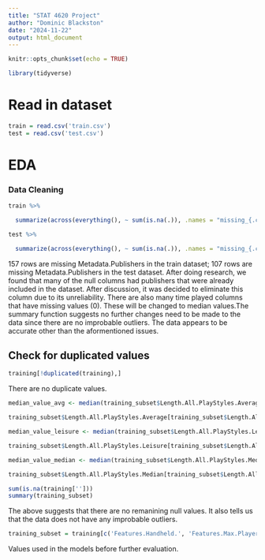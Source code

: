 ---
title: "STAT 4620 Project"
author: "Dominic Blackston"
date: "2024-11-22"
output: html_document
---

```{r setup, include=FALSE}
knitr::opts_chunk$set(echo = TRUE)
```

```{r}
library(tidyverse)
```


# Read in dataset
```{r}
train = read.csv('train.csv')
test = read.csv('test.csv')
```

# EDA

### Data Cleaning

```{r}
train %>% 

  summarize(across(everything(), ~ sum(is.na(.)), .names = "missing_{.col}")) 

test %>% 

  summarize(across(everything(), ~ sum(is.na(.)), .names = "missing_{.col}")) 
```


157 rows are missing Metadata.Publishers in the train dataset; 107 rows are missing Metadata.Publishers in the test dataset.  After doing research, we found that many of the null columns had publishers that were already included in the dataset. After discussion, it was decided to eliminate this column due to its unreliability. There are also many time played columns that have missing values (0). These will be changed to median values.The summary function suggests no further changes need to be made to the data since there are no improbable outliers. The data appears to be accurate other than the aformentioned issues.

## Check for duplicated values
```{r}
training[!duplicated(training),]
```
There are no duplicate values.

```{r}
median_value_avg <- median(training_subset$Length.All.PlayStyles.Average[training_subset$Length.All.PlayStyles.Average != 0], na.rm = TRUE)

training_subset$Length.All.PlayStyles.Average[training_subset$Length.All.PlayStyles.Average == 0] = median_value_avg

median_value_leisure <- median(training_subset$Length.All.PlayStyles.Leisure[training_subset$Length.All.PlayStyles.Leisure != 0], na.rm = TRUE)

training_subset$Length.All.PlayStyles.Leisure[training_subset$Length.All.PlayStyles.Leisure == 0] = median_value_leisure

median_value_median <- median(training_subset$Length.All.PlayStyles.Median[training_subset$Length.All.PlayStyles.Median != 0], na.rm = TRUE)

training_subset$Length.All.PlayStyles.Median[training_subset$Length.All.PlayStyles.Median == 0] = median_value_median
```


```{r}
sum(is.na(training['']))
summary(training_subset)
```
The above suggests that there are no remanining null values. It also tells us that the data does not have any improbable outliers.








```{r}
training_subset = training[c('Features.Handheld.', 'Features.Max.Players', 'Features.Multiplatform.', 'Features.Online.', 'Metadata.Genres', 'Metadata.Licensed.', 'Metadata.Publishers', 'Metadata.Sequel.', 'Metrics.Review.Score', 'Metrics.Sales','Metrics.Used.Price', 'Release.Console', 'Release.Rating', 'Release.Re.release.', 'Release.Year', 'Length.All.PlayStyles.Average', 'Length.All.PlayStyles.Leisure', 'Length.All.PlayStyles.Median')]
```
Values used in the models before further evaluation.



